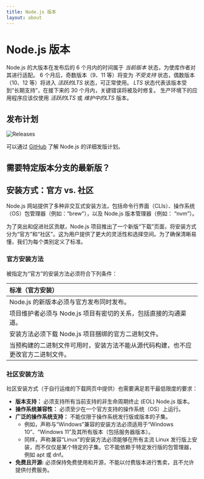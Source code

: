 ```yaml
---
title: Node.js 版本
layout: about
---
```


# Node.js 版本

<EOLAlertBox />

Node.js 的大版本在发布后的 6 个月内的时间属于 _当前版本_ 状态，为使库作者对其进行适配。
6 个月后，奇数版本（9、11 等）将变为 _不受支持_ 状态，偶数版本（10、12 等）将进入 _活跃的LTS_ 状态，可正常使用。
_LTS_ 状态代表该版本受到“长期支持”，在接下来的 30 个月内，关键错误将被及时修复。
生产环境下的应用程序应该仅使用 _活跃的LTS_ 或 _维护中的LTS_ 版本。

## 发布计划

![Releases](https://raw.githubusercontent.com/nodejs/Release/main/schedule.svg?sanitize=true)

可以通过 [GitHub](https://github.com/nodejs/release#release-schedule) 了解 Node.js 的详细发版计划。

## 需要特定版本分支的最新版？

<PreviousReleasesTable />

## 安装方式：官方 vs. 社区

Node.js 网站提供了多种非交互式安装方法，包括命令行界面（CLIs）、操作系统（OS）包管理器（例如：“brew”），以及 Node.js 版本管理器（例如： “nvm”）。

为了突出和促进社区贡献，Node.js 项目推出了一个新版“下载”页面，将安装方式分为“官方”和“社区”。这为用户提供了更大的灵活性和选择空间。为了确保清晰易懂，我们为每个类别定义了标准。

### 官方安装方法

被指定为“官方”的安装方法必须符合下列条件：

| 标准（官方安装）                                 |
| :--------------------------------------- |
| Node.js 的新版本必须与官方发布同时发布。                 |
| 项目维护者必须与 Node.js 项目有密切的关系，包括直接的沟通渠道。     |
| 安装方法必须下载 Node.js 项目捆绑的官方二进制文件。           |
| 当预构建的二进制文件可用时，安装方法不能从源代码构建，也不应更改官方二进制文件。 |

### 社区安装方法

社区安装方式（于自行运维的下载网页中提供）也需要满足若干最低限度的要求：

- **版本支持：** 必须支持所有当前支持的非生命周期终止 (EOL) Node.js 版本。
- **操作系统兼容性：** 必须至少在一个官方支持的操作系统（OS）上运行。
- **广泛的操作系统支持：** 不能仅限于操作系统发行版或版本的子集。
  - 例如，声称与“Windows”兼容的安装方法必须适用于“Windows 10”、“Windows 11”及其所有版本（包括服务器版本）。
  - 同样，声称兼容“Linux”的安装方法必须能够在所有主流 Linux 发行版上安装，而不仅仅是某个特定的子集。它不能依赖于特定发行版的包管理器，例如 apt 或 dnf。
- **免费且开源:** 必须保持免费使用和开源，不能以付费版本进行售卖，且不允许提供付费服务。
